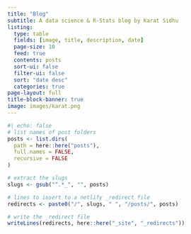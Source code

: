 ```yaml
---
title: "Blog"
subtitle: A data science & R-Stats blog by Karat Sidhu
listing:
  type: table
  fields: [image, title, description, date]
  page-size: 10
  feed: true
  contents: posts
  sort-ui: false
  filter-ui: false
  sort: "date desc"
  categories: true
page-layout: full
title-block-banner: true
image: images/karat.png
---
```


```r
#| echo: false
# list names of post folders
posts <- list.dirs(
  path = here::here("posts"),
  full.names = FALSE,
  recursive = FALSE
)

# extract the slugs
slugs <- gsub("^.*_", "", posts)

# lines to insert to a netlify _redirect file
redirects <- paste0("/", slugs, " ", "/posts/", posts)

# write the _redirect file
writeLines(redirects, here::here("_site", "_redirects"))
```
